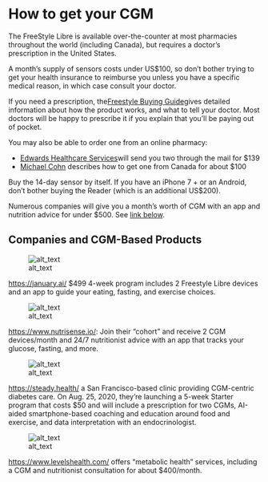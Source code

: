 # How to get your CGM

The FreeStyle Libre is available over-the-counter at most pharmacies throughout the world (including Canada), but requires a doctor’s prescription in the United States.

A month’s supply of sensors costs under US$100, so don’t bother trying to get your health insurance to reimburse you unless you have a specific medical reason, in which case consult your doctor.

If you need a prescription, the[ Freestyle Buying Guide ](https://www.freestylelibre.us/support/buying-guide.html)gives detailed information about how the product works, and what to tell your doctor. Most doctors will be happy to prescribe it if you explain that you’ll be paying out of pocket.

You may also be able to order one from an online pharmacy:



*   [Edwards Healthcare Services ](https://www.myehcs.com/diabetes/continuous-glucose-monitors/howcgmswork/)will send you two through the mail for $139
*   [Michael Cohn](https://octern.medium.com/how-to-get-a-continuous-glucose-monitor-d48cd229e9ac) describes how to get one from Canada for about $100

Buy the 14-day sensor by itself. If you have an iPhone 7 +  or an Android, don’t bother buying the Reader (which is an additional US$200). 

Numerous companies will give you a month’s worth of  CGM with an app and nutrition advice for under $500. See [link below](#bookmark=id.d7g3e8qlegnl).


## Companies and CGM-Based Products



![alt_text](images/january-logo.png "January.AI Logo")


[https://january.ai/](https://january.ai/)  $499 4-week program includes 2 Freestyle Libre devices and an app to guide your eating, fasting, and exercise choices.


![alt_text](images/nutrisense-logo.png "Nutrisense Logo")


[https://www.nutrisense.io/](https://www.nutrisense.io/):  Join their “cohort” and receive  2 CGM devices/month and 24/7 nutritionist advice with an app that tracks your glucose, fasting, and more.



![alt_text](images/steadyhealth-logo.png "Steady Health")


[https://steady.health/](https://steady.health/) a San Francisco-based clinic providing CGM-centric diabetes care. On Aug. 25, 2020, they’re launching a 5-week Starter program that costs $50 and will include a prescription for two CGMs, AI-aided smartphone-based coaching and education around food and exercise, and data interpretation with an endocrinologist.


![alt_text](images/levelshealth-logo.png "Levels Health")


[https://www.levelshealth.com/](https://www.levelshealth.com/) offers “metabolic health” services, including a CGM and nutritionist consultation for about $400/month.


